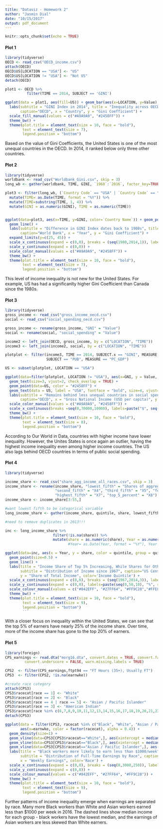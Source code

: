 ```yaml
---
title: "Dataviz - Homework 2"
author: "Jasmin Dial"
date: "10/15/2017"
output: pdf_document
---
```


```r
knitr::opts_chunk$set(echo = TRUE)
```


#### Plot 1

```r
library(tidyverse)
OECD <- read_csv("OECD_income.csv")
attach(OECD)
OECD$US[LOCATION == "USA"] <- "US"
OECD$US[LOCATION != "USA"] <- "Not US"
detach(OECD)

plot1 <- OECD %>%
          filter(TIME == 2014, SUBJECT == 'GINI') 

ggplot(data = plot1, aes(fill=US)) + geom_bar(aes(x=LOCATION, y=Value), stat = "identity") +
  labs(subtitle = "GINI Index in 2014", title = "Inequality across OECD Countries",
       caption="OECD", x = "Country", y = "Gini Coefficient") +
  scale_fill_manual(values = c("#A9A9A9", "#2458FF")) +
  theme_bw() + 
  theme(plot.title = element_text(size = 10, face = "bold"),
        text = element_text(size = 7), 
        legend.position = "bottom")
```

Based on the value of Gini Coefficients, the United States is one of the most unequal countries in the OECD. In 2014, it ranked below only three other countries. 


\newpage
#### Plot 2
```r
library(tidyverse)
worldbank <- read_csv("Worldbank_Gini.csv", skip = 3)
long_wb <- gather(worldbank, TIME, GINI, `1960`:`2016`, factor_key=TRUE)

plot3 <- filter(long_wb, (`Country Code` == "USA" | `Country Code` == "CAN") & !is.na(GINI))  %>%
  mutate(TIME= as.Date(TIME, format = "%Y")) %>%
  mutate(TIME=substring(TIME, 1, 4)) %>%
  mutate(GINI = as.numeric(GINI), TIME = as.numeric(TIME))


ggplot(data=plot3, aes(x=TIME, y=GINI, color=`Country Name`)) + geom_point() +
  geom_line() +
  labs(subtitle = "Difference in GINI Index dates back to 1980s", title = "US Consistenly More Unequal than CAN",
       caption="World Bank", x = "Year", y = "Gini Coefficient") +
  expand_limits(y=c(25, 45)) +
  scale_x_continuous(expand = c(0,0), breaks = (seq(1980,2014,1)), labels=(seq(1980,2014,1))) +
  scale_y_continuous(expand = c(0,0)) +
  scale_color_manual(values = c("#A9A9A9", "#2458FF")) +
  theme_bw() + 
  theme(plot.title = element_text(size = 10, face = "bold"),
        text = element_text(size = 7), 
        legend.position = "bottom")
```

This level of income inequality is not new for the United States. For example, US has had a significanlty higher Gini Coefficient than Canada since the 1980s. 

\newpage
#### Plot 3
```r
library(tidyverse)
gross_income <- read_csv("gross_income_oecd.csv")
social <- read_csv("social_spending_oecd.csv")

gross_income <- rename(gross_income, "GNI" = "Value")
social <- rename(social, "social_spending" = "Value")

income2 <- left_join(OECD, gross_income, by = c("LOCATION", "TIME"))
income3 <- left_join(income2, social, by = c("LOCATION", "TIME"))

plotplot <- filter(income3, TIME == 2014, SUBJECT.x == "GINI", MEASURE.y == "USD_CAP",
                   SUBJECT == "PUB", MEASURE == "PC_GDP")

US <- subset(plotplot, LOCATION == "USA")

ggplot(data=filter(plotplot, LOCATION != "USA"), aes(x=GNI, y = Value, label = LOCATION)) + geom_point(aes(size = social_spending), color = "#A9A9A9") +
  geom_text(size=3, vjust=2, check_overlap = TRUE) +
  geom_point(data=US, color = "#2458FF") +
  geom_text(data = US, label = "USA", fontface = "bold", size=4, vjust=2) +
  labs(subtitle = "Remains behind less unequal countries in social spending", title = "US Most Unequal among High-Income Countries",
       caption="OECD", x = "Gross National Income (USD per capita)", y = "Gini Coefficient", size = "Social Spending (% of GDP)") +
  scale_color_manual(values = c("#A9A9A9", "#2458FF")) +
  scale_x_continuous(breaks =seq(0,70000,10000), labels=paste("$", seq(0,70000,10000), sep = "")) + 
  theme_bw() + 
  theme(plot.title = element_text(size = 10, face = "bold"),
        text = element_text(size = 8), 
        legend.position = "bottom") 
```

According to Our World in Data, countries with higher income have lower inequality. However, the Unites States is once again an outlier, having the highest income inequality even among higher income countries. The US also lags behind OECD countries in terms of public social spending. 

\newpage
#### Plot 4
```r
library(tidyverse)

income_share <- read_csv("share_agg_income_all_races.csv", skip = 3)
income_share <- rename(income_share, "lowest_fifth" = "Shares of aggregate income",
                       "second_fifth" = "X4", "third_fifth" = "X5", "fourth_fifth" = "X6", 
                       "highest_fifth" = "X7", "top_5_percent" = "X8")
income_share <- income_share[3:55,]

#want lowest fifth to be categorical variable
long_income_share <- gather(income_share, quintile, share, lowest_fifth:top_5_percent, factor_key=TRUE)

#need to remove duplicates in 2013!!!

inc <- long_income_share %>% 
                      filter(!is.na(share)) %>%
                      mutate(share = as.numeric(share), Year = as.numeric(substring(Year, 1, 4)))
                             #Year= as.Date(Year, format = "%Y"), Year = substring(Year, 1, 4))

ggplot(data=inc, aes(x = Year, y = share, color = quintile, group = quintile)) +
  geom_point(size=0.5) +
  geom_line() + 
  labs(title = "Income Share of Top 5% Increasing, While Shares for Others Decrease",
       subtitle = "Distribution of Income since 1967", caption="US Census Bureau",
       y = "Share of Total Income", color='Income Quintile') + 
  scale_x_continuous(expand = c(0,0), breaks = (seq(1967,2014,3)), labels=(seq(1967,2014,3))) +
  scale_y_continuous(expand = c(0,0), labels=paste(seq(0,50,10), "%", sep = "")) + 
  scale_colour_manual(values = c("#842EFF", "#27FF64", "#FF9C28","#FFE838", "#5AF6FF", "#E81E6D")) +
  theme_bw() + 
  theme(plot.title = element_text(size = 10, face = "bold"),
        text = element_text(size = 9), 
        legend.position = "bottom")
        ```
```

With a closer focus on inequality within the United States, we can see that the top 5% of earners have nearly 25% of the income share. Over time, more of the income share has gone to the top 20% of earners. 

\newpage
#### Plot 5
```r
library(foreign)
CPS_earnings <- read.dta("morg16.dta", convert.dates = TRUE, convert.factors = TRUE, missing.type = FALSE, 
         convert.underscore = FALSE, warn.missing.labels = TRUE)

CPS2  <- filter(CPS_earnings,ftpt94 == "FT Hours (35+), Usually FT")
CPS3  <- filter(CPS2, !is.na(earnwke))

#create race category
attach(CPS3)
CPS3$racecat[race == 1] <- "White"
CPS3$racecat[race == 2] <- "Black"
CPS3$racecat[race == 4 | race == 5] <- "Asian / Pacific Islander"
CPS3$racecat[race == 3] <- "American Indian"
CPS3$racecat[race %in% c(6,7,8,9,10,11,12,13,14,15,16,17,18,19,20,21,22,23,24,25,26)] <- "Mixed-race"
detach(CPS3) 

ggplot(data = filter(CPS3, racecat %in% c("Black", "White", "Asian / Pacific Islander")),
       aes(x=earnwke, color = factor(racecat), alpha = 0.4)) +
  geom_density(size=1) + 
  geom_vline(data=CPS3[CPS3$racecat=="White",], aes(xintercept = median(earnwke), colour = racecat), linetype="dashed") +
  geom_vline(data=CPS3[CPS3$racecat=="Black",], aes(xintercept = median(earnwke), colour = racecat), linetype="dashed") +
  geom_vline(data=CPS3[CPS3$racecat=="Asian / Pacific Islander",], aes(xintercept = median(earnwke), colour = racecat), linetype="dashed") +
  labs(title = "Black workers more likely to earn less than $1000/week",
       subtitle = "Distribution of Full-Time Earnings by Race", caption="2016 CPS Merged Outgoing Rotation Group",
       x = "Weekly Earnings", color='Race') + 
  scale_x_continuous(expand = c(0,0), breaks = (seq(0,3000,250)), labels=paste("$", seq(0,3000,250), sep = "")) +
  scale_y_continuous(expand = c(0,0)) + 
  scale_colour_manual(values = c("#842EFF", "#27FF64", "#FF9C28")) +
  theme_bw() + 
  theme(plot.title = element_text(size = 10, face = "bold"),
        text = element_text(size = 9), 
        legend.position = "bottom")
```

Further patterns of income inequality emerge when earnings are separated by race. Many more Black workers than White and Asian workers earned less than $1000 per week in 2016. The dashed lines show median income for each group - black workers have the lowest median, and the earnings of Asian workers are less skewed than White earners. 